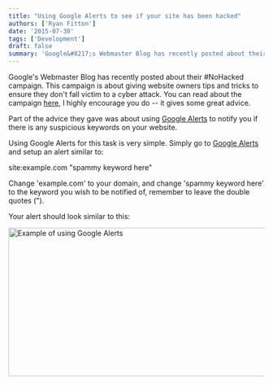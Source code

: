 ```yaml
---
title: "Using Google Alerts to see if your site has been hacked"
authors: ['Ryan Fitton']
date: '2015-07-30'
tags: ['Development']
draft: false
summary: 'Google&#8217;s Webmaster Blog has recently posted about their #NoHacked campaign. This campaign is about giving website owners tips and tricks to ensure they don&#8217;t fall victim to a cyber attack. You can read about the campaign here, I highly encourage you do &#8211; it gives some great advice. Part of the advice they gave was about ...'
---
```


Google's Webmaster Blog has recently posted about their #NoHacked campaign. This campaign is about giving website owners tips and tricks to ensure they don't fall victim to a cyber attack. You can read about the campaign [here](http://googlewebmastercentral.blogspot.co.uk/2015/07/nohacked-how-to-avoid-being-target-of.html), I highly encourage you do -- it gives some great advice.

Part of the advice they gave was about using [Google Alerts](https://www.google.com/alerts) to notify you if there is any suspicious keywords on your website.

Using Google Alerts for this task is very simple. Simply go to [Google Alerts](https://www.google.com/alerts) and setup an alert similar to:

site:example.com "spammy keyword here"

Change 'example.com' to your domain, and change 'spammy keyword here' to the keyword you wish to be notified of, remember to leave the double quotes (").

Your alert should look similar to this:

<a href="/cdn-cgi/image/quality=75,format=webp/static/img/blog/2015/07/google-alerts-example.png"><img loading="lazy"  src="/cdn-cgi/image/quality=75,format=webp/static/img/blog/2015/07/google-alerts-example.png" alt="Example of using Google Alerts" width="704" height="292" srcSet="/cdn-cgi/image/quality=75,format=webp/static/img/blog/2015/07/google-alerts-example.png 704w, /cdn-cgi/image/quality=75,format=webp/static/img/blog/2015/07/google-alerts-example-300x124.png 300w" sizes="(max-width: 704px) 100vw, 704px" /></a>